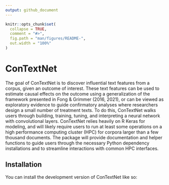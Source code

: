```yaml
---
output: github_document
---
```


<!-- README.md is generated from README.Rmd. Please edit that file -->

```r
knitr::opts_chunk$set(
  collapse = TRUE,
  comment = "#>",
  fig.path = "man/figures/README-",
  out.width = "100%"
)
```

# ConTextNet

<!-- badges: start -->
<!-- badges: end -->

The goal of ConTextNet is to discover influential text features from a corpus,
given an outcome of interest. These text features can be used to estimate causal
effects on the outcome using a generalization of the framework presented in
Fong & Grimmer (2016, 2021), or can be viewed as exploratory evidence to guide
confirmatory analyses where researchers design a small number of treatment
texts. To do this, ConTextNet walks users through building, training, tuning,
and interpreting a neural network with convolutional layers. ConTextNet relies
heavily on R Keras for modeling, and will likely require users to run at least
some operations on a high performance computing cluster (HPC) for corpora larger 
than a few thousand documents. The package will provide documentation and helper
functions to guide users through the necessary Python dependency installations
and to streamline interactions with common HPC interfaces.


## Installation

You can install the development version of ConTextNet like so:

<!-- ``` r -->
<!-- # FILL THIS IN! HOW CAN PEOPLE INSTALL YOUR DEV PACKAGE? -->
<!-- ``` -->

<!-- ## Example -->

<!-- This is a basic example which shows you how to solve a common problem: -->

<!-- ```{r example} -->
<!-- ## library(ConTextNet) -->
<!-- ## basic example code -->
<!-- ``` -->

<!-- What is special about using `README.Rmd` instead of just `README.md`? You can include R chunks like so: -->

<!-- ```{r cars} -->
<!-- summary(cars) -->
<!-- ``` -->

<!-- You'll still need to render `README.Rmd` regularly, to keep `README.md` up-to-date. `devtools::build_readme()` is handy for this. -->

<!-- You can also embed plots, for example: -->

<!-- ```{r pressure, echo = FALSE} -->
<!-- plot(pressure) -->
<!-- ``` -->

<!-- In that case, don't forget to commit and push the resulting figure files, so they display on GitHub and CRAN. -->
